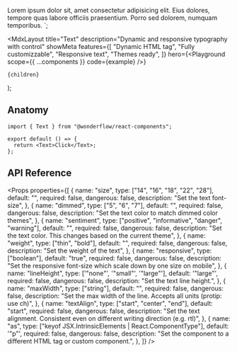 
  Lorem ipsum dolor sit, amet consectetur adipisicing elit. Eius
  dolores, tempore quas labore officiis praesentium. Porro sed dolorem,
  numquam temporibus.
</Text>`;

  <MdxLayout
    title="Text"
    description="Dynamic and responsive typography with control"
    showMeta
    features={[
      "Dynamic HTML tag",
      "Fully customizzable",
      "Responsive text",
      "Themes ready",
    ]}
    hero={<Playground scope={{ ...components }} code={example} />}
  >
    {children}
  </MdxLayout>
);

## Anatomy

```tsx highlight=1,4
import { Text } from "@wonderflow/react-components";

export default () => {
  return <Text>Click</Text>;
};
```

## API Reference

<Props
  properties={[
    {
      name: "size",
      type: ["14", "16", "18", "22", "28"],
      default: "",
      required: false,
      dangerous: false,
      description: "Set the text font-size",
    },
    {
      name: "dimmed",
      type: ["5", "6", "7"],
      default: "",
      required: false,
      dangerous: false,
      description: "Set the text color to match dimmed color themes",
    },
    {
      name: "sentiment",
      type: ["positive", "informative", "danger", "warning"],
      default: "",
      required: false,
      dangerous: false,
      description:
        "Set the text color. This changes based on the current theme",
    },
    {
      name: "weight",
      type: ["thin", "bold"],
      default: "",
      required: false,
      dangerous: false,
      description: "Set the weight of the text",
    },
    {
      name: "responsive",
      type: ["boolean"],
      default: "true",
      required: false,
      dangerous: false,
      description:
        "Set the responsive font-size which scale down by one size on mobile",
    },
    {
      name: "lineHeight",
      type: ['"none"', '"small"', '"large"'],
      default: '"large"',
      required: false,
      dangerous: false,
      description: "Set the text line height.",
    },
    {
      name: "maxWidth",
      type: ["string"],
      default: "",
      required: false,
      dangerous: false,
      description:
        "Set the max width of the line. Accepts all units (protip: use ch)",
    },
    {
      name: "textAlign",
      type: ["start", "center", "end"],
      default: "start",
      required: false,
      dangerous: false,
      description:
        "Set the text alignment. Consistent even on different writing direction (e.g. rtl)",
    },
    {
      name: "as",
      type: ["keyof JSX.IntrinsicElements | React.ComponentType<any>"],
      default: '"p"',
      required: false,
      dangerous: false,
      description:
        "Set the component to a different HTML tag or custom component.",
    },
  ]}
/>
